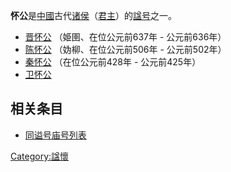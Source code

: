 '''怀公'''是[[中國|中國]]古代[[诸侯|诸侯]]（[[君主|君主]]）的[[谥号|諡号]]之一。

* [[晋怀公|晋怀公]] （姫圉、在位公元前637年 - 公元前636年）
* [[陈怀公|陈怀公]] （妫柳、在位公元前506年 - 公元前502年）
* [[秦怀公|秦怀公]] （在位公元前428年 - 公元前425年）
* [[卫怀公|卫怀公]]

== 相关条目 ==
* [[同谥号庙号列表|同谥号庙号列表]]

[[Category:諡懷|Category:諡懷]]
{{disambig}}